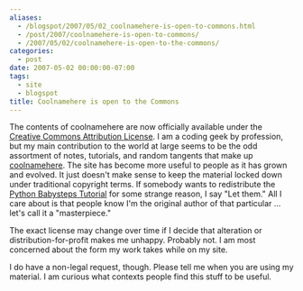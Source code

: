 ```yaml
---
aliases:
  - /blogspot/2007/05/02_coolnamehere-is-open-to-commons.html
  - /post/2007/coolnamehere-is-open-to-commons/
  - /2007/05/02/coolnamehere-is-open-to-the-commons/
categories:
  - post
date: 2007-05-02 00:00:00-07:00
tags:
  - site
  - blogspot
title: Coolnamehere is open to the Commons
---
```


[Creative Commons Attribution License]: http://creativecommons.org/licenses/by/4.0/
[coolnamehere]: /tags/coolnamehere/
[python-babysteps]: /post/2001/01/python-babysteps-tutorial/

The contents of coolnamehere are now officially available under the [Creative
Commons Attribution License][]. I am a coding geek by profession, but my main
contribution to the world at large seems to be the odd assortment of notes,
tutorials, and random tangents that make up [coolnamehere][coolnamehere]. The
site has become more useful to people as it has grown and evolved. It just
doesn't make sense to keep the material locked down under traditional copyright
terms. If somebody wants to redistribute the [Python Babysteps
Tutorial][python-babysteps] for some strange reason, I say "Let them." All I
care about is that people know I'm the original author of that particular ...
let's call it a "masterpiece."

The exact license may change over time if I decide that alteration or
distribution-for-profit makes me unhappy. Probably not. I am most concerned
about the form my work takes while on my site.

I do have a non-legal request, though. Please tell me when you are using my
material. I am curious what contexts people find this stuff to be useful.
